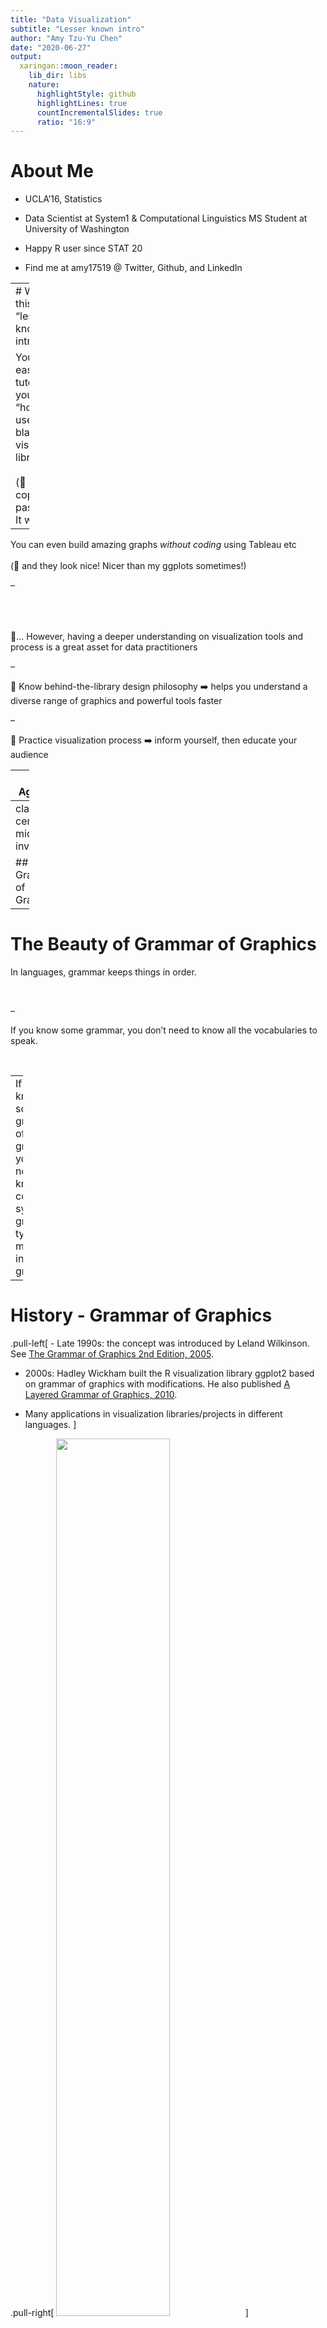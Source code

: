 ```yaml
---
title: "Data Visualization"
subtitle: "Lesser known intro"
author: "Amy Tzu-Yu Chen"
date: "2020-06-27"
output:
  xaringan::moon_reader:
    lib_dir: libs
    nature:
      highlightStyle: github
      highlightLines: true
      countIncrementalSlides: true
      ratio: "16:9"
---
```

# About Me

- UCLA'16, Statistics

- Data Scientist at System1 & Computational Linguistics MS Student at University of Washington

- Happy R user since STAT 20

- Find me at amy17519 @ Twitter, Github, and LinkedIn

---
# Why is this a "lesser known" intro

You can easily find tutorials if you google "how to use "blah blah" visualization library"
<br />
<br />
(🤭 and just copy and paste code! It works!)

--

You can even build amazing graphs *_without coding_* using Tableau etc
<br />
<br />
(🤭 and they look nice! Nicer than my ggplots sometimes!)

--

<br />
<br />
<br />
🤔... However, having a deeper understanding on visualization tools and process is a great asset for data practitioners

--

🤩 Know behind-the-library design philosophy ➡️ helps you understand a diverse range of graphics and powerful tools faster

--

🤩 Practice visualization process ➡️ inform yourself, then educate your audience



---
# Agenda

- Grammar of Graphics

- Strategy

- Visualization Process 
  - Making *_Exploratory_* Graphs
  - Making *_Confirmatory_* Graphs

- Toolbox

- Resources


---
class: center, middle, inverse

## Grammar of Graphics

---

# The Beauty of Grammar of Graphics

In languages, grammar keeps things in order. 

<br />

--

If you know some grammar, you don't need to know all the vocabularies to speak.

<br />

--
If you know some grammar of graphics, you don't need to know all coding syntax or graph types to make an informative graph


---

# History - Grammar of Graphics

.pull-left[
- Late 1990s: the concept was introduced by Leland Wilkinson. See [The Grammar of Graphics 2nd Edition, 2005](https://www.springer.com/gp/book/9780387245447). 

- 2000s: Hadley Wickham built the R visualization library ggplot2 based on grammar of graphics with modifications. He also published [A Layered Grammar of Graphics, 2010](http://vita.had.co.nz/papers/layered-grammar.html). 

- Many applications in visualization libraries/projects in different languages.
]

.pull-right[
<img src="img/01grammar-mapping2.png" width=60%>
]

---

# Grammar of Graphics - Components of Grammar

.center[
<img src="img/01grammar-of-graphics2.png" width = 60% height = 60%>
]

---

# Example Data

```r
library(dslabs)
library(data.table)
library(ggplot2)
data("us_contagious_diseases")
df_measles <- subset(us_contagious_diseases, disease == "Measles")
setDT(df_measles)
CA_Measles <- subset(df_measles, state == "California" & disease == "Measles")
```


```r
# df_measles comes from dataset dslabs::us_contagious_diseases
str(df_measles)
```

```r
head(df_measles)
```


---

# Grammar of Graphics

.left-column[
- Data
- Aesthestics
- Geometry
- Stats
- Facets
- Coordinate
- Theme
]

```r
# Annual reported Measles cases in California
ggplot(data = CA_Measles, aes(x = year, y = count)) +
  geom_line()
```


---

# Grammar of Graphics

.left-column[
- **Data**
- **Aesthestics**
- **Geometry**
- Stats
- Facets
- Coordinate
- Theme
]

```r
# Annual reported Measles cases in California
ggplot(data = CA_Measles, aes(x = year, y = count)) +
  geom_line()
```

---

# Grammar of Graphics

.left-column[
- **Data**
- **Aesthestics**
- **Geometry**
- Stats
- Facets
- Coordinate
- Theme
]

.right-column[

#### Data, Aesthestics(for input data), and Geometry are required to make a minimal graph

```r
* ggplot(aes(x = year, y = count)) + 
*  geom_line() 
* ## Error: `data` must be a data frame.... 🤔

ggplot(data = CA_Measles) + 
  geom_line() 
## Error in order(c(1L, 1L, 1L, 1L, 1L, 1L, 1L, 1L, 1L, 1L, 1L, 1L, 1L, 1L,  : 
## argument 3 is not a vector

ggplot(data = CA_Measles, aes(x = year, y = count))
# No error, but you will get an empty ggplot canvas
```
]

---

# Grammar of Graphics

.left-column[
- **Data**
- **Aesthestics**
- **Geometry**
- Stats
- Facets
- Coordinate
- Theme
]

.right-column[

#### Data, Aesthestics(for input data), and Geometry are required to make a minimal graph

```r
ggplot(aes(x = year, y = count)) + 
  geom_line() 
## Error: `data` must be a data frame.... 🤔

* ggplot(data = CA_Measles) + 
*  geom_line() 
* ## Error in order(c(1L, 1L, 1L, 1L, 1L, 1L, 1L, 1L, 1L, 1L, 1L, 1L, 1L, 1L,  : 
* ## argument 3 is not a vector

ggplot(data = CA_Measles, aes(x = year, y = count))
# No error, but you will get an empty ggplot canvas
```
]

---

# Grammar of Graphics

.left-column[
- **Data**
- **Aesthestics**
- **Geometry**
- Stats
- Facets
- Coordinate
- Theme
]

.right-column[

#### Data, Aesthestics(for input data), and Geometry are required to make a minimal graph

```r
ggplot(aes(x = year, y = count)) + 
  geom_line() 
## Error: `data` must be a data frame.... 🤔

ggplot(data = CA_Measles) + 
 geom_line() 
## Error in order(c(1L, 1L, 1L, 1L, 1L, 1L, 1L, 1L, 1L, 1L, 1L, 1L, 1L, 1L,  : 
## argument 3 is not a vector

* ggplot(data = CA_Measles, aes(x = year, y = count))
* # No error, but you will get an empty ggplot canvas
```
]

---

# Different Library, Similar Syntax, Same Basic Components

```r
library(plotly)
plot_ly(CA_Measles, x = ~year, y = ~count, type = 'scatter', mode = 'lines')

library(highcharter)
hchart(CA_Measles, 'line', hcaes(x = year, y = count)
```

---
class: center, middle, inverse

## Strategy

---

.center[

<img src="img/03choosing-a-good-chart-09.png", width = 80%, height = 80%>

]

---

## Bottomline

- Focus on showing data patterns using an appropriate ~~fancy~~ graph

- *_Informativeness_* >> Clarity >> Aesthestics

- Data visualization could be subjective, but 
<blockquote>
The greatest value of a picture is when it forces us to notice what we never expected to see
.right[-- <cite>John W. Tukey</cite>]
</blockquote>
-- as opposed to what we wanted to confirm.

---
class: center, middle, inverse

## Visualization Process

---

# Making Exploratory Graphs

<blockquote>
to be able to say that we looked one layer deeper, and found nothing, is a definite step forward -- though not as far as to be able to say that we looked deeper and found thus-and-suck
.right[-- <cite>John W. Tukey</cite>]
</blockquote>

- Make LOTS of exploratory graphs, and only present those that can convince yourself and guide the audience through your data analysis

- In this stage, we only care about *_informativeness_*! We will worry about Clarity and Aesthestics in next stage.

---

# Making Exploratory Graphs - Measles

.left-column[
- **Data**
- **Aesthestics**
- **Geometry**
- Stats
- Facets
- Coordinate
- Theme
]

```r
ggplot(data = CA_Measles, aes(x = year, y = count)) +
  geom_line()
```

---

# Making Exploratory Graphs - Measles

.left-column[
- **Data**
- **Aesthestics**
- **Geometry**
- Stats
- **Facets**
- Coordinate
- Theme
]

```r
ggplot(data = df_measles, aes(x = year, y = count)) +
  geom_line() +
  facet_wrap(~state)
```

---

# Making Exploratory Graphs - Measles

.left-column[
- **Data**
- **Aesthestics**
- **Geometry**
- Stats
- Facets
- Coordinate
- Theme
]

```r
df_avg_pop <- df_measles[, .(mean_pop = mean(population, na.rm = TRUE)), state]
ggplot(data = df_avg_pop, aes(x = state, y = mean_pop)) +
  geom_col()
```

---

# Making Exploratory Graphs - Measles

.left-column[
- **Data**
- **Aesthestics**
- **Geometry**
- Stats
- **Facets**
- Coordinate
- Theme
]

```r
ca_wy_noweight <- ggplot(df_measles[state %in% c("California", "Wyoming")], 
                     aes(x = year, y = count)) +
                  geom_line() +
                  facet_wrap(~state)
ca_wy_weighted <- ggplot(df_measles[state %in% c("California", "Wyoming")], 
                     aes(x = year, y = count / (population / 1000000))) +
                  geom_line() +
                  facet_wrap(~state)
```

---

# Making Exploratory Graphs - Measles

.left-column[
- **Data**
- **Aesthestics**
- **Geometry**
- Stats
- **Facets**
- Coordinate
- Theme
]

```r
library(patchwork)
ca_wy_noweight / ca_wy_weighted
```

---

# Making Exploratory Graphs - Measles

.left-column[
- **Data**
- **Aesthestics**
- **Geometry**
- Stats
- **Facets**
- Coordinate
- Theme
]

```r
ggplot(data = df_measles, aes(x = year, y = count / (population / 1000000))) +
  geom_line() +
  facet_wrap(~state)
```

---

# Making Confirmatory Graphs

- Few exploratory graphs need to become confirmatory graphs

- Key findings or evidence in your data analysis that help draw conclusions or inform modeling decisions 

- Now we have the information we want to share, we can work on Clarity and Aesthestics

---

# Making Confirmatory Graphs -- Measles

.left-column[
- **Data**
- **Aesthestics**
- **Geometry**
- Stats
- **Facets**
- **Coordinate**
- **Theme**
]

```r
ggplot(data = df_avg_pop, aes(x = reorder(state, mean_pop), y = mean_pop)) +
  geom_col() + coord_flip() +
  ggtitle("Average US State Population, 1928-2002") +
  scale_y_continuous(labels = scales::comma) +
  xlab("Avg Population") + ylab("State") +
  theme_bw()
```

---

# Making Confirmatory Graphs -- Measles

.left-column[
- **Data**
- **Aesthestics**
- **Geometry**
- Stats
- **Facets**
- **Coordinate**
- **Theme**
]

```r
ggplot(data = df_measles, aes(x = year, y = count / (population / 1000000))) +
  geom_line() + facet_wrap(~state) +
  ggtitle("Measle Cases per Million People by State, 1928-2002") +
  scale_y_continuous(labels = scales::comma) +
  xlab("State") + ylab("Cases/1m Population") +
  theme_bw()
```

---
class: center, middle, inverse

## Toolbox

---

# Visualization Toolbox

- Lots of [ggplot](https://ggplot2.tidyverse.org) extensions
  - [patchwork](https://github.com/thomasp85/patchwork) - arrange and stitch graphs together
  - [gganimate](https://gganimate.com/articles/gganimate.html) - make animated ggplots
  - [ggdendro](https://cran.r-project.org/web/packages/ggdendro/vignettes/ggdendro.html) - make dendrogram in ggplot
  - [ggrepel](https://cran.r-project.org/web/packages/ggrepel/vignettes/ggrepel.html) - display labels nicely
  - [ggradar](https://github.com/ricardo-bion/ggradar) - radar chart
  - [ggmap](https://github.com/dkahle/ggmap) - draw maps
  - [cowplot](https://cran.r-project.org/web/packages/cowplot/vignettes/introduction.html) - arrange graphs to be publication ready
  - [ggiraph](http://davidgohel.github.io/ggiraph/index.html) - make ggplot interactive
  - [ggfacet](https://hafen.github.io/geofacet/) - facet on a map

- Color Palettes
  - [r-color-palettes](https://github.com/EmilHvitfeldt/r-color-palettes)
  - [Wes Anderson Palettes](https://github.com/karthik/wesanderson)
  - [html color codes](https://htmlcolorcodes.com/resources/best-color-palette-generators/) - if you really want to customize

---

# Visualization Toolbox

- [Highcharter](http://jkunst.com/highcharter/)

- [Dygraph](https://rstudio.github.io/dygraphs/)

- [Plotly](https://github.com/ropensci/plotly)

- [leaflet](https://rstudio.github.io/leaflet/) - Interactive maps

- [Altair](https://github.com/altair-viz/altair) - Can show distribution in the highlighted region - Python only

---
class: center, middle, inverse

## Resources

---

# Tutorials, Videos, Books, and Paper

- Liz Sander - [Telling stories with data using the grammar of graphics](https://codewords.recurse.com/issues/six/telling-stories-with-data-using-the-grammar-of-graphics)

- Hadley Wickham - [A Layered Grammar of Graphics](https://byrneslab.net/classes/biol607/readings/wickham_layered-grammar.pdf)

- Thomas Lin Pedersen - [ggplot2 Workshop](https://www.youtube.com/watch?v=h29g21z0a68) (video, 4.5hr tutorials with latest dev updates)

- John W. Tukey - [Exploratory Data Analysis, Preface](https://books.google.com/books/about/Exploratory_Data_Analysis.html?id=UT9dAAAAIAAJ&source=kp_book_description)

- Dipanjan (DJ) Sarkar - [A Comprehensive Guide to the Grammar of Graphics for Effective Visualization of Multi-dimensional Data](https://towardsdatascience.com/a-comprehensive-guide-to-the-grammar-of-graphics-for-effective-visualization-of-multi-dimensional-1f92b4ed4149)
---


class: center, middle, inverse

# Thanks!

Slides created using the R package [**xaringan**](https://github.com/yihui/xaringan).
